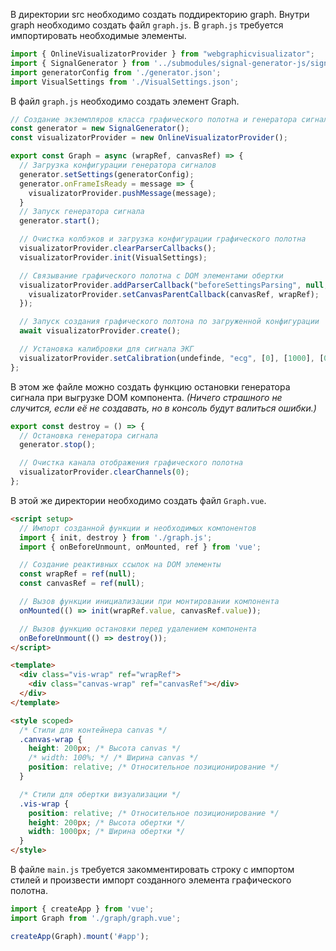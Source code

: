 В директории src необходимо создать поддиректорию graph. Внутри graph необходимо создать файл `graph.js`.
В `graph.js` требуется импортировать необходимые элементы.
```js
import { OnlineVisualizatorProvider } from "webgraphicvisualizator";
import { SignalGenerator } from '../submodules/signal-generator-js/signal-generator';
import generatorConfig from './generator.json';
import VisualSettings from './VisualSettings.json';
```
В файл `graph.js` необходимо создать элемент Graph.
```js
// Создание экземпляров класса графического полотна и генератора сигналов
const generator = new SignalGenerator();
const visualizatorProvider = new OnlineVisualizatorProvider();

export const Graph = async (wrapRef, canvasRef) => {
  // Загрузка конфигурации генератора сигналов
  generator.setSettings(generatorConfig);
  generator.onFrameIsReady = message => {
    visualizatorProvider.pushMessage(message);
  }
  // Запуск генератора сигнала
  generator.start();

  // Очистка колбэков и загрузка конфигурации графического полотна
  visualizatorProvider.clearParserCallbacks();
  visualizatorProvider.init(VisualSettings);

  // Связывание графического полотна с DOM элементами обертки
  visualizatorProvider.addParserCallback("beforeSettingsParsing", null, () => {
    visualizatorProvider.setCanvasParentCallback(canvasRef, wrapRef);
  });

  // Запуск создания графического полтона по загруженной конфигурации
  await visualizatorProvider.create();

  // Установка калибровки для сигнала ЭКГ
  visualizatorProvider.setCalibration(undefinde, "ecg", [0], [1000], [0]);
};
```
В этом же файле можно создать функцию остановки генератора сигнала при выгрузке DOM компонента.
_(Ничего страшного не случится, если её не создавать, но в консоль будут валиться ошибки.)_
```js
export const destroy = () => {
  // Остановка генератора сигнала
  generator.stop();

  // Очистка канала отображения графического полотна
  visualizatorProvider.clearChannels(0);
};
```
В этой же директории необходимо создать файл `Graph.vue`.
```html
<script setup>
  // Импорт созданной функции и необходимых компонентов
  import { init, destroy } from './graph.js';
  import { onBeforeUnmount, onMounted, ref } from 'vue';

  // Создание реактивных ссылок на DOM элементы
  const wrapRef = ref(null);
  const canvasRef = ref(null);

  // Вызов функции инициализации при монтировании компонента
  onMounted(() => init(wrapRef.value, canvasRef.value));

  // Вызов функцию остановки перед удалением компонента
  onBeforeUnmount(() => destroy());
</script>

<template>
  <div class="vis-wrap" ref="wrapRef">
    <div class="canvas-wrap" ref="canvasRef"></div>
  </div>
</template>

<style scoped>
  /* Стили для контейнера canvas */
  .canvas-wrap {
    height: 200px; /* Высота canvas */
    /* width: 100%; */ /* Ширина canvas */
    position: relative; /* Относительное позиционирование */
  }

  /* Стили для обертки визуализации */
  .vis-wrap {
    position: relative; /* Относительное позиционирование */
    height: 200px; /* Высота обертки */
    width: 1000px; /* Ширина обертки */
  }
</style>
```
В файле `main.js` требуется закомментировать строку с импортом стилей и произвести импорт созданного элемента графического полотна.
```js
import { createApp } from 'vue';
import Graph from './graph/graph.vue';

createApp(Graph).mount('#app');
```